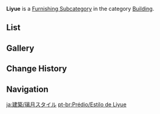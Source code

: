 {{Terminology Infobox
|title        = Liyue
|image        = Icon Housing Building Liyue.png
|type         = Item Groups
|type2        = Furnishing Subcategories
|type3        = Exterior Furnishings
|type4        = Building
}}
'''Liyue''' is a [[Furnishing Subcategory]] in the category [[Building]].

==List==
{{Furnishings by Category Table|Building Liyue|nocategory=1|version=1}}

==Gallery==
{{Furnishings by Category Gallery|Building Liyue}}

==Change History==
{{Change History|1.5}}

==Navigation==
{{Furnishing Navbox|exterior}}

[[Category:Building Liyue| ]]

[[ja:建築/璃月スタイル]]
[[pt-br:Prédio/Estilo de Liyue]]